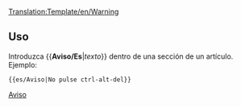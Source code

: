 <noinclude>[[Translation:Template/en/Warning]]</noinclude><noinclude></noinclude>{{es/Metaplantilla de avisos| tipo  = contenido
| texto = <strong>Aviso</strong><br>{{{1|Quien agregó esta plantilla no fijó una advertencia específica, por lo que debe eliminarse o actualizarse con la acción correspondiente.}}}
}}<noinclude>
==Uso==
Introduzca <nowiki>{{</nowiki>'''Aviso/Es'''|''texto''<nowiki>}}</nowiki> dentro de una sección de un artículo. Ejemplo:
<pre>{{es/Aviso|No pulse ctrl-alt-del}}</pre>

[[Category:es/Manual/Base Set/Cajas de mensajes|Aviso]]</noinclude>